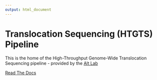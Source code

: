 ```yaml
---
output: html_document
---
```


<div class="jumbotron">
  <h1>Translocation Sequencing (HTGTS) Pipeline</h1>
  <p>This is the home of the High-Throughput Genome-Wide Translocation Sequencing pipeline - provided by the <a href="http://www.idi.harvard.edu/investigators_research/investigator/alt_lab/">Alt Lab</a></p>
  <p><a href="thedocs.html" class="btn btn-primary btn-lg">Read The Docs</a></p>
</div>